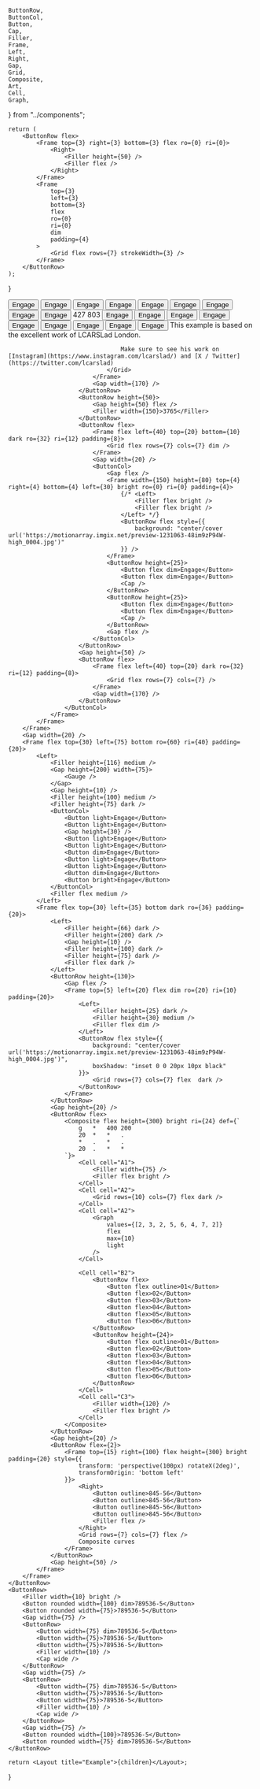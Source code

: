     ButtonRow,
    ButtonCol,
    Button,
    Cap,
    Filler,
    Frame,
    Left,
    Right,
    Gap,
    Grid,
    Composite,
    Art,
    Cell,
    Graph,
} from "../components";

    return (
        <ButtonRow flex>
            <Frame top={3} right={3} bottom={3} flex ro={0} ri={0}>
                <Right>
                    <Filler height={50} />
                    <Filler flex />
                </Right>
            </Frame>
            <Frame
                top={3}
                left={3}
                bottom={3}
                flex
                ro={0}
                ri={0}
                dim
                padding={4}
            >
                <Grid flex rows={7} strokeWidth={3} />
            </Frame>
        </ButtonRow>
    );
}

<ButtonCol flex className="lcars-gray">
    <ButtonRow flex>
        <Frame flex={0.75} top={30} right={95} bottom={0} ro={60} ri={40} padding={4}>
            <Right>
                <Filler height={116} medium />
                <Gap height={200} width={184} style={{alignSelf:"flex-end", zIndex: 2}}>
                    <ButtonRow flex>
                        <Gauge />
                        <Gauge />
                        <Gauge />
                    </ButtonRow>
                </Gap>
                <Gap height={10} />
                <Filler height={100} medium />
                <Filler height={75} medium />
                <ButtonCol>
                    <Button light>Engage</Button>
                    <Button dark>Engage</Button>
                    <Gap height={30} />
                    <Button dim>Engage</Button>
                    <Button bright>Engage</Button>
                    <Button dim>Engage</Button>
                    <Button dim>Engage</Button>
                    <Button bright>Engage</Button>
                    <Button dim>Engage</Button>
                    <Button light>Engage</Button>
                </ButtonCol>
                <Filler flex medium />
            </Right>
            <Frame flex top={5} right={80} bottom={20} dim ro={36} padding={20}>
                <Right>
                    <Filler height={107} medium />
                    <Filler height={200} medium />
                    <Gap height={10} />
                    <Filler height={100} medium>427</Filler>
                    <Filler height={75} medium>803</Filler>
                    <ButtonCol>
                        <Button light>Engage</Button>
                        <Button light>Engage</Button>
                        <Gap height={30} />
                        <Button light>Engage</Button>
                        <Button light>Engage</Button>
                        <Button dim>Engage</Button>
                        <Button light>Engage</Button>
                        <Button light>Engage</Button>
                        <Button dim>Engage</Button>
                        <Button bright>Engage</Button>
                    </ButtonCol>
                    <Filler flex medium />
                </Right>
                <Frame flex top={5} right={35} bottom={20} dark padding={50}>
                    <ButtonCol flex>
                        <ButtonRow flex>
                            <Frame flex left={40} bottom={10} dark  ro={32} ri={12} padding={8}>
                                <Grid flex rows={7} cols={7}>
                                    This example is based on the excellent work of LCARSLad London.
                                    
                                    Make sure to see his work on [Instagram](https://www.instagram.com/lcarslad/) and [X / Twitter](https://twitter.com/lcarslad)
                                </Grid>
                            </Frame>
                            <Gap width={170} />
                        </ButtonRow>
                        <ButtonRow height={50}>
                            <Gap height={50} flex />
                            <Filler width={150}>3765</Filler>
                        </ButtonRow>
                        <ButtonRow flex>
                            <Frame flex left={40} top={20} bottom={10} dark ro={32} ri={12} padding={8}>
                                <Grid flex rows={7} cols={7} dim />
                            </Frame>
                            <Gap width={20} />
                            <ButtonCol>
                                <Gap flex />
                                <Frame width={150} height={80} top={4} right={4} bottom={4} left={30} bright ro={0} ri={0} padding={4}>
                                    {/* <Left>
                                        <Filler flex bright />
                                        <Filler flex bright />
                                    </Left> */}
                                    <ButtonRow flex style={{
                                        background: "center/cover url('https://motionarray.imgix.net/preview-1231063-48im9zP94W-high_0004.jpg')"
                                    }} />
                                </Frame>
                                <ButtonRow height={25}>
                                    <Button flex dim>Engage</Button>
                                    <Button flex dim>Engage</Button>
                                    <Cap />
                                </ButtonRow>
                                <ButtonRow height={25}>
                                    <Button flex dim>Engage</Button>
                                    <Button flex dim>Engage</Button>
                                    <Cap />
                                </ButtonRow>
                                <Gap flex />
                            </ButtonCol>
                        </ButtonRow>
                        <Gap height={50} />
                        <ButtonRow flex>
                            <Frame flex left={40} top={20} dark ro={32} ri={12} padding={8}>
                                <Grid flex rows={7} cols={7} />
                            </Frame>
                            <Gap width={170} />
                        </ButtonRow>
                    </ButtonCol>
                </Frame>
            </Frame>
        </Frame>
        <Gap width={20} />
        <Frame flex top={30} left={75} bottom ro={60} ri={40} padding={20}>
            <Left>
                <Filler height={116} medium />
                <Gap height={200} width={75}>
                    <Gauge />
                </Gap>
                <Gap height={10} />
                <Filler height={100} medium />
                <Filler height={75} dark />
                <ButtonCol>
                    <Button light>Engage</Button>
                    <Button light>Engage</Button>
                    <Gap height={30} />
                    <Button light>Engage</Button>
                    <Button light>Engage</Button>
                    <Button dim>Engage</Button>
                    <Button light>Engage</Button>
                    <Button light>Engage</Button>
                    <Button dim>Engage</Button>
                    <Button bright>Engage</Button>
                </ButtonCol>
                <Filler flex medium />
            </Left>
            <Frame flex top={30} left={35} bottom dark ro={36} padding={20}>
                <Left>
                    <Filler height={66} dark />
                    <Filler height={200} dark />
                    <Gap height={10} />
                    <Filler height={100} dark />
                    <Filler height={75} dark />
                    <Filler flex dark />
                </Left>
                <ButtonRow height={130}>
                    <Gap flex />
                    <Frame top={5} left={20} flex dim ro={20} ri={10} padding={20}>
                        <Left>
                            <Filler height={25} dark />
                            <Filler height={30} medium />
                            <Filler flex dim />
                        </Left>
                        <ButtonRow flex style={{
                            background: "center/cover url('https://motionarray.imgix.net/preview-1231063-48im9zP94W-high_0004.jpg')",
                            boxShadow: "inset 0 0 20px 10px black"
                        }}>
                            <Grid rows={7} cols={7} flex  dark />
                        </ButtonRow>
                    </Frame>
                </ButtonRow>
                <Gap height={20} />
                <ButtonRow flex>
                    <Composite flex height={300} bright ri={24} def={`
                        g   *   400 200
                        20  *   *   .
                        *   .   *   .
                        20  .   *   *
                    `}>
                        <Cell cell="A1">
                            <Filler width={75} />
                            <Filler flex bright />
                        </Cell>
                        <Cell cell="A2">
                            <Grid rows={10} cols={7} flex dark />
                        </Cell>
                        <Cell cell="A2">
                            <Graph
                                values={[2, 3, 2, 5, 6, 4, 7, 2]}
                                flex
                                max={10}
                                light
                            />
                        </Cell>

                        <Cell cell="B2">
                            <ButtonRow flex>
                                <Button flex outline>01</Button>
                                <Button flex>02</Button>
                                <Button flex>03</Button>
                                <Button flex>04</Button>
                                <Button flex>05</Button>
                                <Button flex>06</Button>
                            </ButtonRow>
                            <ButtonRow height={24}>
                                <Button flex outline>01</Button>
                                <Button flex>02</Button>
                                <Button flex>03</Button>
                                <Button flex>04</Button>
                                <Button flex>05</Button>
                                <Button flex>06</Button>
                            </ButtonRow>
                        </Cell>
                        <Cell cell="C3">
                            <Filler width={120} />
                            <Filler flex bright />
                        </Cell>
                    </Composite>
                </ButtonRow>
                <Gap height={20} />
                <ButtonRow flex={2}>
                    <Frame top={15} right={100} flex height={300} bright padding={20} style={{
                        transform: 'perspective(100px) rotateX(2deg)',
                        transformOrigin: 'bottom left'
                    }}>
                        <Right>
                            <Button outline>845-56</Button>
                            <Button outline>845-56</Button>
                            <Button outline>845-56</Button>
                            <Button outline>845-56</Button>
                            <Filler flex />
                        </Right>
                        <Grid rows={7} cols={7} flex />
                        Composite curves
                    </Frame>
                </ButtonRow>
                <Gap height={50} />
            </Frame>
        </Frame>
    </ButtonRow>
    <ButtonRow>
        <Filler width={10} bright />
        <Button rounded width={100} dim>789536-5</Button>
        <Button rounded width={75}>789536-5</Button>
        <Gap width={75} />
        <ButtonRow>
            <Button width={75} dim>789536-5</Button>
            <Button width={75}>789536-5</Button>
            <Button width={75}>789536-5</Button>
            <Filler width={10} />
            <Cap wide />
        </ButtonRow>
        <Gap width={75} />
        <ButtonRow>
            <Button width={75} dim>789536-5</Button>
            <Button width={75}>789536-5</Button>
            <Button width={75}>789536-5</Button>
            <Filler width={10} />
            <Cap wide />
        </ButtonRow>
        <Gap width={75} />
        <Button rounded width={100}>789536-5</Button>
        <Button rounded width={75} dim>789536-5</Button>
    </ButtonRow>

</ButtonCol>

    return <Layout title="Example">{children}</Layout>;
}
